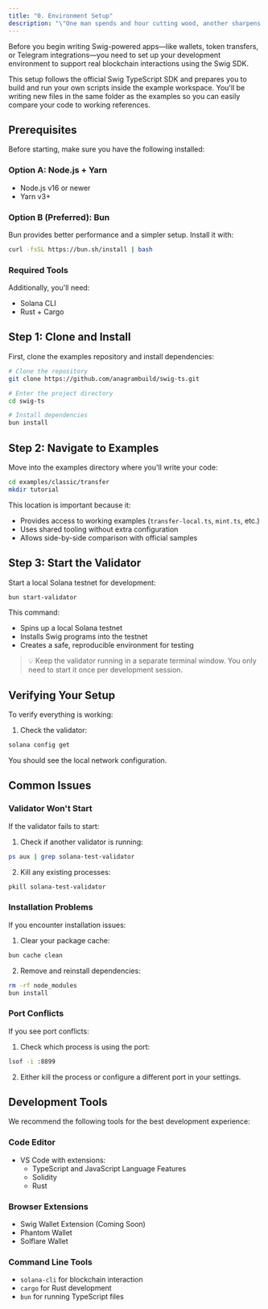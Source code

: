 ```yaml
---
title: "0. Environment Setup"
description: "\"One man spends and hour cutting wood, another sharpens his axe for 50 minutes and chops wood for 10 minutes\" - Somebody"
---
```


Before you begin writing Swig-powered apps—like wallets, token transfers, or Telegram integrations—you need to set up your development environment to support real blockchain interactions using the Swig SDK.

This setup follows the official Swig TypeScript SDK and prepares you to build and run your own scripts inside the example workspace. You'll be writing new files in the same folder as the examples so you can easily compare your code to working references.

## Prerequisites

Before starting, make sure you have the following installed:

### Option A: Node.js + Yarn
- Node.js v16 or newer
- Yarn v3+

### Option B (Preferred): Bun
Bun provides better performance and a simpler setup. Install it with:
```bash
curl -fsSL https://bun.sh/install | bash
```

### Required Tools
Additionally, you'll need:
- Solana CLI
- Rust + Cargo

## Step 1: Clone and Install

First, clone the examples repository and install dependencies:

```bash
# Clone the repository
git clone https://github.com/anagrambuild/swig-ts.git

# Enter the project directory
cd swig-ts

# Install dependencies
bun install
```

## Step 2: Navigate to Examples

Move into the examples directory where you'll write your code:

```bash
cd examples/classic/transfer
mkdir tutorial
```

This location is important because it:
- Provides access to working examples (`transfer-local.ts`, `mint.ts`, etc.)
- Uses shared tooling without extra configuration
- Allows side-by-side comparison with official samples

## Step 3: Start the Validator

Start a local Solana testnet for development:

```bash
bun start-validator
```

This command:
- Spins up a local Solana testnet
- Installs Swig programs into the testnet
- Creates a safe, reproducible environment for testing

> 💡 Keep the validator running in a separate terminal window. You only need to start it once per development session.

## Verifying Your Setup

To verify everything is working:

1. Check the validator:
```bash
solana config get
```
You should see the local network configuration.

## Common Issues

### Validator Won't Start
If the validator fails to start:
1. Check if another validator is running:
```bash
ps aux | grep solana-test-validator
```
2. Kill any existing processes:
```bash
pkill solana-test-validator
```

### Installation Problems
If you encounter installation issues:
1. Clear your package cache:
```bash
bun cache clean
```
2. Remove and reinstall dependencies:
```bash
rm -rf node_modules
bun install
```

### Port Conflicts
If you see port conflicts:
1. Check which process is using the port:
```bash
lsof -i :8899
```
2. Either kill the process or configure a different port in your settings.

## Development Tools

We recommend the following tools for the best development experience:

### Code Editor
- VS Code with extensions:
  - TypeScript and JavaScript Language Features
  - Solidity
  - Rust

### Browser Extensions
- Swig Wallet Extension (Coming Soon)
- Phantom Wallet
- Solflare Wallet

### Command Line Tools
- `solana-cli` for blockchain interaction
- `cargo` for Rust development
- `bun` for running TypeScript files
